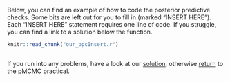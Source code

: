 Below, you can find an example of how to code the posterior predictive checks. Some bits are left out for you to fill in (marked "INSERT HERE"). Each "INSERT HERE" statement requires one line of code. If you struggle, you can find a link to a solution below the function.

```r
knitr::read_chunk("our_ppcInsert.r")
```
```r
```


If you run into any problems, have a look at our [solution](our_ppc.html), otherwise [return](mcmc_and_model_comparison.html#posterior-predictive-checks) to the pMCMC practical.
